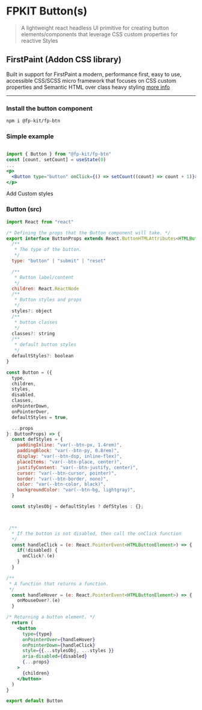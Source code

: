 
<Meta title="Elements/Buttons/Readme" />

# FPKIT Button(s)

> A lightweight react headless UI primitive for creating button elements/components that leverage CSS custom properties for reactive Styles

## FirstPaint (Addon CSS library)

Built in support for FirstPaint a modern, performance first, easy to use, accessible CSS/SCSS micro framework that focuses on CSS custom properties and Semantic HTML over class heavy styling [more info](https://firstpaint.dev)

-----------------------------

### Install the button component

```bash
npm i @fp-kit/fp-btn
```

### Simple example

```jsx live

import { Button } from "@fp-kit/fp-btn"
const [count, setCount] = useState(0)
...
<p>
  <Button type="button" onClick={() => setCount((count) => count + 1)}>count is: {count}</Button>
</p>

```

Add Custom styles

### Button (src)

```jsx live
import React from "react"

/* Defining the props that the Button component will take. */
export interface ButtonProps extends React.ButtonHTMLAttributes<HTMLButtonElement> {
  /**
   * The type of the button.
   */
  type: "button" | "submit" | "reset"

  /**
   * Button label/content
   */
  children: React.ReactNode
  /**
   * Button styles and props
   */
  styles?: object
  /**
   * button classes
   */
  classes?: string
  /**
   * default button styles
   */
  defaultStyles?: boolean
}

const Button = ({
  type,
  children,
  styles,
  disabled,
  classes,
  onPointerDown,
  onPointerOver,
  defaultStyles = true,

  ...props
}: ButtonProps) => {
  const defStyles = {
    paddingInline: "var(--btn-px, 1.4rem)",
    paddingBlock: "var(--btn-py, 0.8rem)",
    display: "var(--btn-dsp, inline-flex)",
    placeItems: "var(--btn-place, center)",
    justifyContent: "var(--btn-justify, center)",
    cursor: "var(--btn-cursor, pointer)",
    border: "var(--btn-border, none)",
    color: "var(--btn-color, black)",
    backgroundColor: "var(--btn-bg, lightgray)",
  }

  const stylesObj = defaultStyles ? defStyles : {};



 /**
  * If the button is not disabled, then call the onClick function
  */
  const handleClick = (e: React.PointerEvent<HTMLButtonElement>) => {
    if(!disabled) {
      onClick?.(e)
    }
  }

/**
 * A function that returns a function.
 */
  const handleHover = (e: React.PointerEvent<HTMLButtonElement>) => {
    onMouseOver?.(e)
  }

/* Returning a button element. */
  return (
    <button
      type={type}
      onPointerOver={handleHover}
      onPointerDown={handleClick}
      style={{...stylesObj, ...styles }}
      aria-disabled={disabled}
      {...props}
    >
      {children}
    </button>
  )
}

export default Button


```
